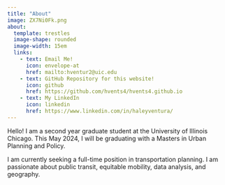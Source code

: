 ```yaml
---
title: "About"
image: ZX7Ni0Fk.png
about:
  template: trestles
  image-shape: rounded
  image-width: 15em
  links: 
    - text: Email Me!
      icon: envelope-at
      href: mailto:hventur2@uic.edu
    - text: GitHub Repository for this website!
      icon: github
      href: https://github.com/hvents4/hvents4.github.io
    - text: My LinkedIn
      icon: linkedin
      href: https://www.linkedin.com/in/haleyventura/
---
```




Hello! I am a second year graduate student at the University of Illinois Chicago. This May 2024, I will be graduating with a Masters in Urban Planning and Policy.

I am currently seeking a full-time position in transportation planning. I am passionate about public transit, equitable mobility, data analysis, and geography.
